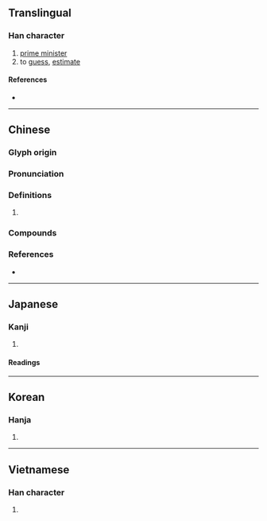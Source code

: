 {{character info/new}}
==Translingual==

===Han character===
{{Han char|rn=64|rad=手|as=09|sn=12|four=52034|canj=QNOK|ids=⿰扌癸}}

# [[prime minister]]
# to [[guess]], [[estimate]]

====References====
* {{Han ref|kx=0441.040|dkj=12326|dj=0791.290|hdz=31926.080|uh=63C6|ud=25542|bh=B47D|bd=46205}}

----

==Chinese==
{{zh-forms}}

===Glyph origin===
{{Han etym}}

===Pronunciation===
{{zh-pron
|m=kuí
|c=kwai4,kwai5
|mc=y
|oc=y
|cat=
}}

===Definitions===
{{zh-hanzi}}

# {{rfdef|zh}}

===Compounds===
{{zh-der|揆一|揆度|揆情度理|道揆|閣揆|一揆|百揆|揆席|端揆}}

===References===
* {{R:yue:mfccd}}

----

==Japanese==

===Kanji===
{{ja-kanji|grade=|rs=手09}}

# {{defn|lang=ja|sort=手09}}

====Readings====
{{ja-readings
|on=き
|kun=はか-る, はかりごと-
}}

----

==Korean==

===Hanja===
{{ko-hanja|hangeul=규|eumhun=|rv=gyu|mr=kyu|y=kyu}}

# {{defn|lang=ko|sort=手09}}

----

==Vietnamese==

===Han character===
{{vi-hantu|rs=手09|quẫy}}

# {{defn|lang=vi|sort=手09}}